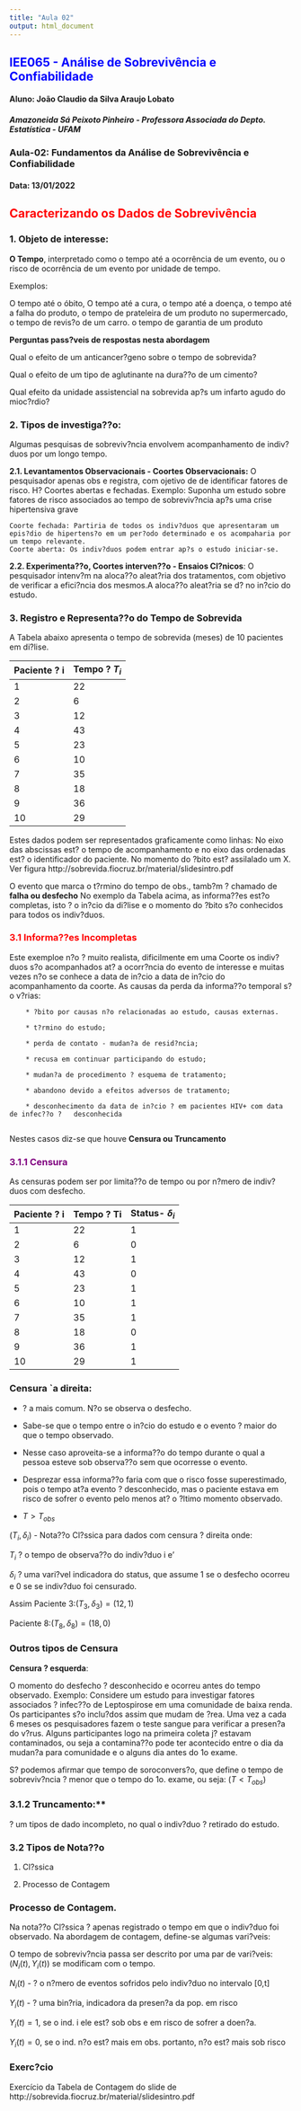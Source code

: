 ```yaml
---
title: "Aula 02"
output: html_document
---
```


##  <span style= "color:blue">IEE065 - Análise de Sobrevivência e Confiabilidade
#### Aluno: João Claudio da Silva Araujo Lobato
##### Amazoneida Sá Peixoto Pinheiro - Professora Associada do Depto. Estatística - UFAM
### Aula-02: Fundamentos da Análise de Sobrevivência e Confiabilidade
#### Data: 13/01/2022

## <span style= "color:red"> Caracterizando os  Dados de Sobrevivência

### 1. Objeto de interesse: 

**O Tempo**, interpretado como o tempo até a ocorrência de um evento, ou o risco de ocorrência de um evento por unidade de tempo. 

Exemplos: 

O tempo até o óbito, O tempo até a cura, o tempo até a doença, o tempo até a falha do produto, o tempo de prateleira de um produto no supermercado, o tempo de revis?o de um carro. o tempo  de garantia de um produto

**Perguntas pass?veis de respostas nesta abordagem**

Qual o efeito de um anticancer?geno sobre o tempo de sobrevida?

Qual o efeito de um tipo de aglutinante na dura??o de um cimento?

Qual efeito da unidade assistencial na sobrevida ap?s um infarto agudo do mioc?rdio?

### 2. Tipos de investiga??o:

Algumas pesquisas de sobreviv?ncia envolvem acompanhamento de indiv?duos por um longo tempo.

**2.1. Levantamentos Observacionais - Coortes Observacionais:** O pesquisador apenas obs e registra, com ojetivo de de identificar fatores de risco. H? Coortes abertas e fechadas.
        Exemplo: Suponha um estudo sobre fatores de risco associados ao tempo de sobreviv?ncia ap?s uma crise hipertensiva grave

    Coorte fechada: Partiria de todos os indiv?duos que apresentaram um epis?dio de hipertens?o em um per?odo determinado e os acompaharia por um tempo relevante.
    Coorte aberta: Os indiv?duos podem entrar ap?s o estudo iniciar-se.

**2.2. Experimenta??o, Coortes interven??o - Ensaios Cl?nicos**: O pesquisador intenv?m na aloca??o  aleat?ria dos tratamentos, com objetivo de verificar a efici?ncia dos mesmos.A aloca??o aleat?ria se d? no in?cio do estudo.

### 3. Registro e Representa??o do Tempo de Sobrevida

A Tabela abaixo apresenta o tempo de sobrevida (meses) de 10 pacientes em di?lise. 

| Paciente ? i 	| Tempo ? $T_i$ 	|
|--------------	|------------	|
| 1            	| 22         	|
| 2            	| 6          	|
| 3            	| 12         	|
| 4            	| 43         	|
| 5            	| 23         	|
| 6            	| 10         	|
| 7            	| 35         	|
| 8            	| 18         	|
| 9            	| 36         	|
| 10           	| 29         	|
   

Estes dados podem ser representados graficamente como linhas: No eixo das abscissas est? o tempo de acompanhamento e no eixo das ordenadas est? o identificador do paciente. No momento do ?bito est? assilalado um X.
Ver figura
http://sobrevida.fiocruz.br/material/slidesintro.pdf

O evento que marca o t?rmino do tempo de obs., tamb?m ? chamado de **falha ou desfecho**
No exemplo da Tabela acima, as informa??es  est?o completas, isto ? o in?cio da di?lise e o momento do ?bito s?o conhecidos para todos os indiv?duos.

   

### <span style= "color:red">3.1 Informa??es Incompletas

Este exemploe n?o ? muito realista, dificilmente em uma Coorte os indiv?duos s?o acompanhados at? a ocorr?ncia do evento de interesse e muitas vezes n?o se conhece a data de in?cio a data de in?cio do acompanhamento da coorte. As causas da perda da informa??o temporal s?o v?rias:

        * ?bito por causas n?o relacionadas ao estudo, causas externas.
        
        * t?rmino do estudo;
        
        * perda de contato - mudan?a de resid?ncia;
        
        * recusa em continuar participando do estudo;
        
        * mudan?a de procedimento ? esquema de tratamento;
        
        * abandono devido a efeitos adversos de tratamento;
        
        * desconhecimento da data de in?cio ? em pacientes HIV+ com data de infec??o ?   desconhecida
        
   Nestes casos diz-se que houve **Censura ou  Truncamento**

### <span style= "color:purple">3.1.1 Censura

As censuras podem ser por limita??o de tempo ou por n?mero de indiv?duos com desfecho.

| Paciente ? i 	| Tempo ? Ti 	| Status- $\delta_i$ 	|
|--------------	|------------	|------------	|
| 1            	| 22         	| 1          	|
| 2            	| 6          	| 0          	|
| 3            	| 12         	| 1          	|
| 4            	| 43         	| 0          	|
| 5            	| 23         	| 1          	|
| 6            	| 10         	| 1          	|
| 7            	| 35         	| 1          	|
| 8            	| 18         	| 0          	|
| 9            	| 36         	| 1          	|
| 10           	| 29         	| 1          	|

### Censura `a direita: 

* ? a mais comum. N?o se observa o desfecho.

* Sabe-se que o tempo entre o in?cio do estudo e o evento ? maior do que o tempo observado.

* Nesse caso aproveita-se a informa??o do tempo durante o qual a pessoa esteve sob observa??o sem que ocorresse o evento.

* Desprezar essa informa??o faria com que o risco fosse superestimado, pois o tempo at?a evento ? desconhecido, mas o paciente estava em risco de sofrer o evento pelo menos at? o ?ltimo momento observado.

* $T > T_{obs}$

$(T_i, \delta_i)$ - Nota??o Cl?ssica para dados com censura ? direita onde:

$T_i$ ? o tempo de observa??o do indiv?duo i e'

$\delta_i$ ? uma vari?vel indicadora do status, que assume 1 se o desfecho ocorreu e 0 se se indiv?duo foi censurado.

Assim Paciente 3:$(T_3,\delta_3)=(12,1)$

   Paciente 8:$(T_8,\delta_8)=(18,0)$

### Outros tipos de Censura

**Censura ? esquerda**:

O momento do desfecho ? desconhecido e ocorreu antes do tempo observado.
Exemplo: Considere um estudo para investigar fatores associados ? infec??o de Leptospirose em uma comunidade de baixa renda. Os participantes s?o inclu?dos assim que mudam de ?rea. Uma vez a cada 6 meses os pesquisadores fazem o teste sangue para verificar a presen?a do v?rus. Alguns participantes logo na primeira coleta j? estavam contaminados, ou seja a contamina??o pode ter acontecido entre o dia da mudan?a para comunidade e  o alguns dia antes do 1o exame. 

S? podemos afirmar que tempo de soroconvers?o, que define o tempo de sobreviv?ncia ? menor que o tempo do 1o. exame, ou seja: $(T < T_{obs})$

### 3.1.2 Truncamento:**

? um tipos de dado incompleto, no qual o indiv?duo ? retirado do estudo.


### 3.2 Tipos de Nota??o

1. Cl?ssica

2. Processo de Contagem

### Processo de Contagem.

Na nota??o Cl?ssica ? apenas registrado o tempo em que o indiv?duo foi observado.
Na abordagem de contagem, define-se algumas vari?veis:


O tempo de sobreviv?ncia passa ser descrito por uma par de vari?veis:
$(N_i(t), Y_i(t))$ se modificam com o tempo.

$N_i(t)$ - ? o n?mero de eventos sofridos pelo indiv?duo no intervalo [0,t]

$Y_i(t)$ - ? uma bin?ria, indicadora da presen?a da pop. em risco

$Y_i(t) = 1$, se o ind. i ele est? sob obs e em risco de sofrer a doen?a.

$Y_i(t) = 0$, se o ind. n?o est? mais em obs. portanto, n?o est? mais sob risco

### Exerc?cio

Exercício da Tabela de Contagem do slide de http://sobrevida.fiocruz.br/material/slidesintro.pdf

